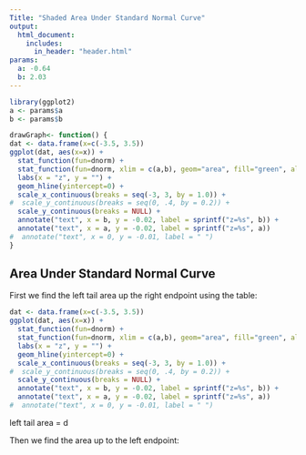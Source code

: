 ```yaml
---
Title: "Shaded Area Under Standard Normal Curve"
output:
  html_document:
    includes:
      in_header: "header.html"
params: 
  a: -0.64 
  b: 2.03
---
```


```r
library(ggplot2)
a <- params$a
b <- params$b

drawGraph<- function() {
dat <- data.frame(x=c(-3.5, 3.5))
ggplot(dat, aes(x=x)) +
  stat_function(fun=dnorm) +
  stat_function(fun=dnorm, xlim = c(a,b), geom="area", fill="green", alpha=0.3) +
  labs(x = "z", y = "") +
  geom_hline(yintercept=0) +
  scale_x_continuous(breaks = seq(-3, 3, by = 1.0)) +
#  scale_y_continuous(breaks = seq(0, .4, by = 0.2)) +
  scale_y_continuous(breaks = NULL) +
  annotate("text", x = b, y = -0.02, label = sprintf("z=%s", b)) +
  annotate("text", x = a, y = -0.02, label = sprintf("z=%s", a))
#  annotate("text", x = 0, y = -0.01, label = " ")
}

```

## Area Under Standard Normal Curve

First we find the left tail area up the right endpoint using the table:

```r
dat <- data.frame(x=c(-3.5, 3.5))
ggplot(dat, aes(x=x)) +
  stat_function(fun=dnorm) +
  stat_function(fun=dnorm, xlim = c(a,b), geom="area", fill="green", alpha=0.3) +
  labs(x = "z", y = "") +
  geom_hline(yintercept=0) +
  scale_x_continuous(breaks = seq(-3, 3, by = 1.0)) +
#  scale_y_continuous(breaks = seq(0, .4, by = 0.2)) +
  scale_y_continuous(breaks = NULL) +
  annotate("text", x = b, y = -0.02, label = sprintf("z=%s", b)) +
  annotate("text", x = a, y = -0.02, label = sprintf("z=%s", a))
#  annotate("text", x = 0, y = -0.01, label = " ")
```

left tail area = d

Then we find the area up to the left endpoint: 

